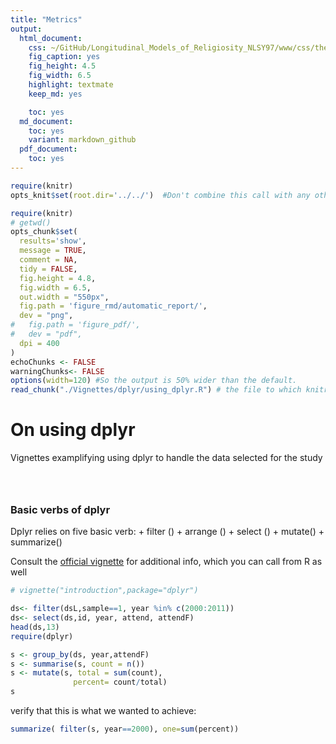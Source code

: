 ```yaml
---
title: "Metrics"
output:
  html_document:
    css: ~/GitHub/Longitudinal_Models_of_Religiosity_NLSY97/www/css/thesis.css
    fig_caption: yes
    fig_height: 4.5
    fig_width: 6.5
    highlight: textmate
    keep_md: yes

    toc: yes
  md_document:
    toc: yes
    variant: markdown_github
  pdf_document:
    toc: yes
---
```


<!--  Set the working directory to the repository's base directory; this assumes the report is nested inside of only one directory.-->
```r
require(knitr)
opts_knit$set(root.dir='../../')  #Don't combine this call with any other chunk -especially one that uses file paths.

```

```r
require(knitr)
# getwd()
opts_chunk$set(
  results='show', 
  message = TRUE,
  comment = NA, 
  tidy = FALSE,
  fig.height = 4.8, 
  fig.width = 6.5, 
  out.width = "550px",
  fig.path = 'figure_rmd/automatic_report/',     
  dev = "png",
#   fig.path = 'figure_pdf/',     
#   dev = "pdf",
  dpi = 400
)
echoChunks <- FALSE
warningChunks<- FALSE
options(width=120) #So the output is 50% wider than the default.
read_chunk("./Vignettes/dplyr/using_dplyr.R") # the file to which knitr calls for the chunks
```

On using dplyr
==============
Vignettes examplifying using dplyr to handle the data selected for the study

<!-- Run this three chunks to get to the starting point -->
```r
```

```r
```

```r
```
### Basic verbs of dplyr
Dplyr relies on five basic verb:
+ filter ()
+ arrange ()
+ select ()
+ mutate()
+ summarize()


Consult the [official vignette][1] for additional info, which you can call from R as well
```r
# vignette("introduction",package="dplyr")
```


```r
ds<- filter(dsL,sample==1, year %in% c(2000:2011))
ds<- select(ds,id, year, attend, attendF)
head(ds,13)
require(dplyr)

```

```r
s <- group_by(ds, year,attendF)
s <- summarise(s, count = n())
s <- mutate(s, total = sum(count),
              percent= count/total)
s

```

verify that this is what we wanted to achieve:
```r
summarize( filter(s, year==2000), one=sum(percent))
```


[1]:
